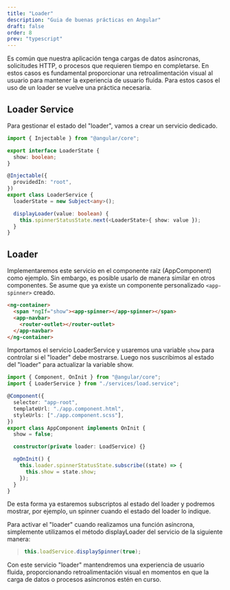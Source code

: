 ---
title: "Loader"
description: "Guia de buenas prácticas en Angular"
draft: false
order: 8
prev: "typescript"
---


Es común que nuestra aplicación tenga cargas de datos asíncronas, solicitudes HTTP, o procesos que requieren tiempo en completarse. En estos casos es fundamental proporcionar una retroalimentación visual al usuario para mantener la experiencia de usuario fluida. Para estos casos el uso de un loader se vuelve una práctica necesaria.

## Loader Service

Para gestionar el estado del "loader", vamos a crear un servicio dedicado.

```ts
import { Injectable } from "@angular/core";

export interface LoaderState {
  show: boolean;
}

@Injectable({
  providedIn: "root",
})
export class LoaderService {
  loaderState = new Subject<any>();

  displayLoader(value: boolean) {
    this.spinnerStatusState.next(<LoaderState>{ show: value });
  }
}
```

## Loader

Implementaremos este servicio en el componente raíz (AppComponent) como ejemplo. Sin embargo, es posible usarlo de manera similar en otros componentes. Se asume que ya existe un componente personalizado `<app-spinner>` creado.

```html
<ng-container>
  <span *ngIf="show"><app-spinner></app-spinner></span>
  <app-navbar>
    <router-outlet></router-outlet>
  </app-navbar>
</ng-container>
```

Importamos el servicio LoaderService y usaremos una variable `show` para controlar si el "loader" debe mostrarse. Luego nos suscribimos al estado del "loader" para actualizar la variable show.

```ts
import { Component, OnInit } from "@angular/core";
import { LoaderService } from "./services/load.service";

@Component({
  selector: "app-root",
  templateUrl: "./app.component.html",
  styleUrls: ["./app.component.scss"],
})
export class AppComponent implements OnInit {
  show = false;

  constructor(private loader: LoadService) {}

  ngOnInit() {
    this.loader.spinnerStatusState.subscribe((state) => {
      this.show = state.show;
    });
  }
}
```

De esta forma ya estaremos subscriptos al estado del loader y podremos mostrar, por ejemplo, un spinner cuando el estado del loader lo indique.

Para activar el "loader" cuando realizamos una función asíncrona, simplemente utilizamos el método displayLoader del servicio de la siguiente manera:

> ```ts
> this.loadService.displaySpinner(true);
> ```

Con este servicio "loader" mantendremos una experiencia de usuario fluida, proporcionando retroalimentación visual en momentos en que la carga de datos o procesos asíncronos estén en curso.
